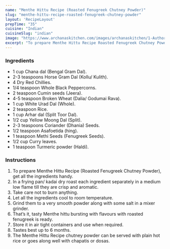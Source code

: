 ---
name: "Menthe Hittu Recipe (Roasted Fenugreek Chutney Powder)"
slug: "menthe-hittu-recipe-roasted-fenugreek-chutney-powder"
layout: 'RecipeLayout'
prepTime: "35"
cuisine: "Indian"
cuisineSlug: "indian"
image: "https://www.archanaskitchen.com/images/archanaskitchen/1-Author/Smitha_Kalluraya/menthe-hittu-recipe-roasted-fenugreek-powder.jpg"
excerpt: "To prepare Menthe Hittu Recipe Roasted Fenugreek Chutney Powder, get all the ingredients handy"
---

### Ingredients

- 1 cup Chana dal (Bengal Gram Dal).
- 2-3 teaspoons Horse Gram Dal (Kollu/ Kulith).
- 4 Dry Red Chillies.
- 1/4 teaspoon Whole Black Peppercorns.
- 2 teaspoon Cumin seeds (Jeera).
- 4-5 teaspoon Broken Wheat (Dalia/ Godumai Rava).
- 1 cup White Urad Dal (Whole).
- 2 teaspoon Rice.
- 1 cup Arhar dal (Split Toor Dal).
- 1/2 cup Yellow Moong Dal (Split).
- 2-3 teaspoons Coriander (Dhania) Seeds.
- 1/2 teaspoon Asafoetida (hing).
- 1 teaspoon Methi Seeds (Fenugreek Seeds).
- 1/2 cup Curry leaves.
- 1 teaspoon Turmeric powder (Haldi).

### Instructions

1. To prepare Menthe Hittu Recipe (Roasted Fenugreek Chutney Powder), get all the ingredients handy.
1. In a frying pan/ kadai dry roast each ingredient separately in a medium low flame till they are crisp and aromatic.
1. Take care not to burn anything.
1. Let all the ingredients cool to room temperature.
1. Grind them to a very smooth powder along with some salt in a mixer grinder.
1. That’s it, tasty Menthe hittu bursting with flavours with roasted fenugreek is ready.
1. Store it in air tight containers and use when required.
1. Tastes best up to 6 months.
1. The Menthe Hittu Recipe chutney powder can be served with plain hot rice or goes along well with chapatis or dosas.
